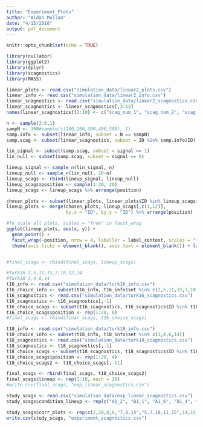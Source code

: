 ```yaml
---
title: "Experiment_Plots"
author: "Aidan Mullan"
date: "4/15/2018"
output: pdf_document
---
```


```r
knitr::opts_chunk$set(echo = TRUE)
```

```r

library(nullabor)
library(ggplot2)
library(dplyr)
library(scagnostics)
library(MASS)
```

```r
linear_plots <- read.csv("simulation_data/linear2_plots.csv")
linear_info <- read.csv("simulation_data/linear2_info.csv")
linear_scagnostics <- read.csv("simulation_data/linear2_scagnostics.csv")
linear_scagnostics <- linear_scagnostics[,3:13]
names(linear_scagnostics)[2:10] <- c("scag_num_1", "scag_num_2", "scag_num_3", "scag_num_4", "scag_num_5", "scag_num_6", "scag_num_7", "scag_num_8", "scag_num_9")

```

```r
n <- sample(3:8,1)
sampN <- 300#sample(c(100,200,300,400,500), 1)
samp.info <- subset(linear_info, subset = N == sampN)
samp.scag <- subset(linear_scagnostics, subset = ID %in% samp.info$ID)

lin_signal <- subset(samp.scag, subset = signal == 1)
lin_null <- subset(samp.scag, subset = signal == 0)

lineup_signal <- sample_n(lin_signal, n)
lineup_null <- sample_n(lin_null, 20-n)
lineup_scags <- rbind(lineup_signal, lineup_null) 
lineup_scags$position <- sample(1:20, 20)
lineup_scags <- lineup_scags %>% arrange(position)

chosen_plots <- subset(linear_plots, linear_plots$ID %in% lineup_scags$ID)
lineup_plots <- merge(chosen_plots, lineup_scags[,c(1,12)],
                      by.x = "ID", by.y = "ID") %>% arrange(position)

#To scale all plots, scales = "free" in facet_wrap
ggplot(lineup_plots, aes(x, y)) +
  geom_point() +
  facet_wrap(~position, nrow = 4, labeller = label_context, scales = "free") +
  theme(axis.ticks = element_blank(), axis.text = element_blank()) + labs(x = "", y = "")


#final_scags <- rbind(final_scags, lineup_scags)

```

```r
#Turk16 2,5,11,15,7,10,12,14
#Turk18 3,4,6,14
t16_info <- read.csv("simulation_data/turk16_info.csv")
t16_choice_info <- subset(t16_info, t16_info$set %in% c(2,5,11,15,7,10,12,14))
t16_scagnostics <- read.csv("simulation_data/turk16_scagnostics.csv")
t16_scagnostics <- t16_scagnostics[,-1]
t16_choice_scags <- subset(t16_scagnostics, t16_scagnostics$ID %in% t16_choice_info$ID)
t16_choice_scags$position <- rep(1:20, 8)
#final_scags <- rbind(final_scags, t16_choice_scags)

t18_info <- read.csv("simulation_data/turk18_info.csv")
t18_choice_info <- subset(t18_info, t18_info$set %in% c(3,4,6,14))
t18_scagnostics <- read.csv("simulation_data/turk18_scagnostics.csv")
t18_scagnostics <- t18_scagnostics[,-1]
t18_choice_scags <- subset(t18_scagnostics, t18_scagnostics$ID %in% t18_choice_info$ID)
t18_choice_scags$position <- rep(1:20, 4)
t18_choice_scags2 <- t18_choice_scags[,-11]

final_scags <- rbind(final_scags, t18_choice_scags2)
final_scags$lineup <- rep(1:18, each = 20)
#write.csv(final_scags, "exp_linear_scagnostics.csv")
```

```r
study_scags <- read.csv("simulation_data/exp_linear_scagnostics.csv")
study_scags$condition_lineup <- rep(c("A1_2", "B1_1", "A1_6", "B1_4", "BN_2", "AN_2", "A1_1", "A1_3", "B1_2", "A1_4", "B1_3", "B1_5", "B1_6", "B1_5", "BN_1", "BN_3", "AN_1", "AN_3"), each = 20)

study_scags$corr_plots <- rep(c(2,20,8,8,"7,8,15","5,7,10,11,15",14,15,1,14,14,17,8,9,"3,12","2,6","14,17","6,14"), each = 20)
write.csv(study_scags, "experiment_scagnostics.csv")
```






